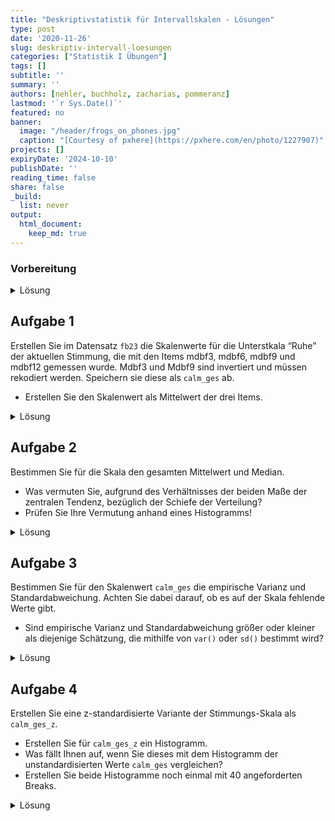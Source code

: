 ```yaml
---
title: "Deskriptivstatistik für Intervallskalen - Lösungen" 
type: post
date: '2020-11-26' 
slug: deskriptiv-intervall-loesungen 
categories: ["Statistik I Übungen"] 
tags: [] 
subtitle: ''
summary: '' 
authors: [nehler, buchholz, zacharias, pommeranz] 
lastmod: '`r Sys.Date()`'
featured: no
banner:
  image: "/header/frogs_on_phones.jpg"
  caption: "[Courtesy of pxhere](https://pxhere.com/en/photo/1227907)"
projects: []
expiryDate: '2024-10-10'
publishDate: ''
reading_time: false
share: false
_build:
  list: never
output:
  html_document:
    keep_md: true
---
```



### Vorbereitung

<details><summary>Lösung</summary>


Laden Sie zunächst den Datensatz `fb23` von der pandar-Website. Alternativ können Sie die fertige R-Daten-Datei [<i class="fas fa-download"></i> hier herunterladen](/daten/fb23.rda). Beachten Sie in jedem Fall, dass die [Ergänzungen im Datensatz](/lehre/statistik-i/deskriptiv-intervall/#prep) vorausgesetzt werden. Die Bedeutung der einzelnen Variablen und ihre Antwortkategorien können Sie dem Dokument [Variablenübersicht](/lehre/statistik-i/variablen.pdf) entnehmen.


```r
#### Was bisher geschah: ----

# Daten laden
load(url('https://pandar.netlify.app/daten/fb23.rda'))

# Nominalskalierte Variablen in Faktoren verwandeln
fb23$hand_factor <- factor(fb23$hand,
                             levels = 1:2,
                             labels = c("links", "rechts"))
fb23$fach <- factor(fb23$fach,
                    levels = 1:5,
                    labels = c('Allgemeine', 'Biologische', 'Entwicklung', 'Klinische', 'Diag./Meth.'))
fb23$ziel <- factor(fb23$ziel,
                        levels = 1:4,
                        labels = c("Wirtschaft", "Therapie", "Forschung", "Andere"))
fb23$wohnen <- factor(fb23$wohnen, 
                      levels = 1:4, 
                      labels = c("WG", "bei Eltern", "alleine", "sonstiges"))

```

</details>


## Aufgabe 1

Erstellen Sie im Datensatz `fb23` die Skalenwerte für die Unterstkala "Ruhe" der aktuellen Stimmung, die mit den Items mdbf3, mdbf6, mdbf9 und mdbf12 gemessen wurde. Mdbf3 und Mdbf9 sind invertiert und müssen rekodiert werden. Speichern sie diese als `calm_ges` ab.

* Erstellen Sie den Skalenwert als Mittelwert der drei Items.


<details><summary>Lösung</summary>

```r
# Invertieren
fb23$mdbf3_pre_r <-  -1 * (fb23$mdbf3_pre - 5)
fb23$mdbf9_pre_r <-  -1 * (fb23$mdbf9_pre - 5)

```

```r
# Skalenwert

calm <- fb23[, c("mdbf3_pre_r", "mdbf6_pre", "mdbf9_pre_r", "mdbf12_pre")]

fb23$calm_ges <- rowMeans(calm)
```

Oder in einem Schritt mit der Pipe:

```r
# Skalenwert

fb23$calm_ges <-  fb23[, c("mdbf3_pre_r", "mdbf6_pre", "mdbf9_pre_r", "mdbf12_pre")] |> rowMeans()
```

</details>


## Aufgabe 2

Bestimmen Sie für die Skala den gesamten Mittelwert und Median.

* Was vermuten Sie, aufgrund des Verhältnisses der beiden Maße der zentralen Tendenz, bezüglich der Schiefe der Verteilung?
* Prüfen Sie Ihre Vermutung anhand eines Histogramms!


<details><summary>Lösung</summary>

```r
# Median und Mittelwert
median(fb23$calm_ges, na.rm = TRUE)
mean(fb23$calm_ges, na.rm = TRUE)

```

Der Median ist größer als der Mittelwert, was eine linksschiefe Verteilung vermuten lässt.


**Prüfen der Vermutung anhand eines Histogramms!**

```r
hist(fb23$calm_ges, breaks = 6) # Histogramm
```

Unser Histogramm zeigt uns, dass die Verteilung tatsächlich einigermaßen linksschief verläuft.
</details>


## Aufgabe 3

Bestimmen Sie für den Skalenwert `calm_ges` die empirische Varianz und Standardabweichung. Achten Sie dabei darauf, ob es auf der Skala fehlende Werte gibt.

* Sind empirische Varianz und Standardabweichung größer oder kleiner als diejenige Schätzung, die mithilfe von `var()` oder `sd()` bestimmt wird?

<details><summary>Lösung</summary>

**Erinnerung:**

* Empirische Varianz: $s^2_{X} = \frac{\sum_{m=1}^n (x_m - \bar{x})^2}{n}$  
* Schätzer der Populationsvarianz: $\hat{\sigma}^2_{X} = \frac{\sum_{m=1}^n (x_m - \bar{x})^2}{n - 1}$  

Zur Berechnung der Varianz gemäß Formel benötigen wir $n$. Wir könnten mit `nrow(fb23)` die Länge des Datensatzes für `n` heranziehen. Dies ist jedoch nur dann sinnvoll, wenn auf der Variable `calm_ges` keine fehlenden Werte vorhanden sind!

```r
is.na(fb23$calm_ges) |> sum()
```

Hier gibt es tatsächlich keinen fehlenden Wert.

```r
# empirische Varianz
# per Hand
sum((fb23$calm_ges - mean(fb23$calm_ges, na.rm = T))^2, na.rm = T) / (length(na.omit(fb23$calm_ges)))

# durch Umrechnung 
var(fb23$calm_ges, na.rm = T) * (length(na.omit(fb23$calm_ges))-1) / length(na.omit(fb23$calm_ges))

# Populationsschätzer
var(fb23$calm_ges, na.rm = T)
```

Die empirische Varianz ist kleiner als der Populationsschätzer.

Nun fehlt noch die Betrachtung der Standardabweichung. Als einfachste Möglichkeit für die Berechnung der empirischen Standardabweichung haben wir gelernt, dass man die Wurzel aus der empirischen Varianz ziehen kann.

```r
# empirische Standardabweichung (na.omit / na.rm kann auch ausgelassen werden!)
(sum((fb23$calm_ges - mean(fb23$calm_ges, na.rm = T))^2, na.rm = T) / length(na.omit(fb23$calm_ges))) |> sqrt()

# Populationsschätzer
sd(fb23$calm_ges, na.rm = T)
```

Auch hier ist der empirische Wert kleiner als der Schätzer.

</details>


## Aufgabe 4

Erstellen Sie eine z-standardisierte Variante der Stimmungs-Skala als `calm_ges_z`.

* Erstellen Sie für `calm_ges_z` ein Histogramm.
* Was fällt Ihnen auf, wenn Sie dieses mit dem Histogramm der unstandardisierten Werte `calm_ges` vergleichen?
* Erstellen Sie beide Histogramme noch einmal mit 40 angeforderten Breaks.


<details><summary>Lösung</summary>

Um die Vergleichbarkeit zu erhöhen, wird im folgenden Code ein kleiner Trick angewendet. Die beiden Histogramme sollten am besten gleichzeitig unter **Plots** angezeigt werden. Durch die verwendete Funktion `par()` kann man verschiedene Plots gemeinsam in einem Fenster zeichnen. Das Argument bestimmt dabei, dass es eine Zeile und zwei Spalten für die Plots gibt.

```r
par(mfrow=c(1,2))

# z-Standardisierung
fb23$calm_ges_z <- scale(fb23$calm_ges)

# Histogramme
hist(fb23$calm_ges_z)
hist(fb23$calm_ges)
```

Beim Vergleich der beiden Histogrammen fällt auf, dass sich - aufgrund der R-Voreinstellungen - das Erscheinungsbild fälschlicherweise unterscheidet (vor allem, wenn wir die y-Achse betrachten!) - eigentlich sollte sich durch die z-Transformation nur Skalierung der x-Achsen-Variable verändern. Tatsächlich aber bestimmt R hier eine unterschiedliche Anzahl von Kategorien. Wir erhalten eine konstantere Darstellung durch das `breaks`-Argument:

```r
# Histogramme mit jeweils 5/6 Breaks
par(mfrow=c(1,2))
hist(fb23$calm_ges_z, breaks = 5)
hist(fb23$calm_ges, breaks = 6)
```

Die Verteilungen sehen nun tatächlich vergleichbar aus. Da die Breaks ein weicher Befehl sind, kann hier keine komplette Gleichheit gegeben werden.

</details>
